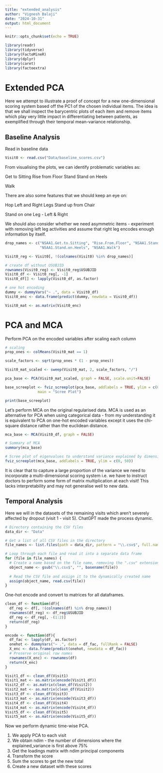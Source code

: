```yaml
---
title: "extended_analysis"
author: "Vignesh Balaji"
date: "2024-10-31"
output: html_document
---
```


```r
knitr::opts_chunk$set(echo = TRUE)
```

```r
library(readr)
library(tidyverse)
library(FactoMineR)
library(dplyr)
library(caret)
library(factoextra)
```

# Extended PCA

Here we attempt to illustrate a proof of concept for a new one-dimensional scoring system based off the PC1 of the chosen individual items. The idea is that we shall inspect the barycentric plots of each item and remove items which play very little impact in differentiating between patients, as exemplified through their temporal mean-variance relationship.

## Baseline Analysis

Read in baseline data
```r
Visit0 <- read.csv("Data/baseline_scores.csv")
```

From visualising the plots, we can identify problematic variables as:

\item Get to Sitting
\item Rise from Floor
\item Stand
\item Stand on Heels
\item Walk

There are also some features that we should keep an eye on:

\item Hop Left and Right Legs
\item Stand up from Chair
\item Stand on one Leg - Left & Right

We should also consider whether we need asymmetric items - experiment with removing left leg activities and assume that right leg encodes enough information by itself.

```r
drop_names <- c("NSAA1.Get.to.Sitting", "Rise.From.Floor", "NSAA1.Stand",
                "NSAA1.Stand.on.Heels", "NSAA1.Walk")

Visit0_reg <- Visit0[, !(colnames(Visit0) %in% drop_names)]

# create df without USUBJID
rownames(Visit0_reg) <- Visit0_reg$USUBJID
Visit0_df <- Visit0_reg[, -1]
Visit0_df[] <- lapply(Visit0_df, as.factor)

# one hot encoding
dummy <- dummyVars("~ .", data = Visit0_df)
Visit0_enc <- data.frame(predict(dummy, newdata = Visit0_df))

Visit0_mat <- as.matrix(Visit0_enc)
```

# PCA and MCA

Perform PCA on the encoded variables after scaling each column
```r
# scaling
prop_ones <- colMeans(Visit0_mat == 1)

scale_factors <- sqrt(prop_ones * (1 - prop_ones))

Visit0_mat_scaled <- sweep(Visit0_mat, 2, scale_factors, "/")

pca_base <- PCA(Visit0_mat_scaled, graph = FALSE, scale.unit=FALSE)

base_screeplot <- fviz_screeplot(pca_base, addlabels = TRUE, ylim = c(0, 100), 
               main = "Scree Plot")

print(base_screeplot)
```
Let's perform MCA on the original regularised data. MCA is used as an alternative for PCA when using categorical data - from my understanding it is equivalent to PCA on one-hot encoded variables except it uses the chi-square distance rather than the euclidean distance.
```r
mca_base <- MCA(Visit0_df, graph = FALSE)

# Summary of MCA
summary(mca_base)

# Scree plot of eigenvalues to understand variance explained by dimensions
fviz_screeplot(mca_base, addlabels = TRUE, ylim = c(0, 50))
```

It is clear that to capture a large proportion of the variance we need to incorporate a multi-dimensional scoring system i.e. we have to instruct doctors to perform some form of matrix multiplication at each visit! This lacks interpretability and may not generalise well to new data.

## Temporal Analysis

Here we will in the datasets of the remaining visits which aren't severely affected by dropout (visit 1 - visit 5). ChatGPT made the process dynamic.

```r
# Directory containing the CSV files
data_dir <- "Data"

# Get a list of all CSV files in the directory
file_names <- list.files(path = data_dir, pattern = "\\.csv$", full.names = TRUE)

# Loop through each file and read it into a separate data frame
for (file in file_names) {
  # Create a name based on the file name, removing the ".csv" extension
  object_name <- gsub("\\.csv$", "", basename(file))
  
  # Read the CSV file and assign it to the dynamically created name
  assign(object_name, read.csv(file))
}
```


One-hot encode and convert to matrices for all dataframes.
```r
clean_df <- function(df){
  df_reg <- df[, !(colnames(df) %in% drop_names)]
  rownames(df_reg) <- df_reg$USUBJID
  df_reg <- df_reg[, -(1:2)]
  return(df_reg)
}

encode <- function(df){
  df_fac <- lapply(df, as.factor)
  onehot <- dummyVars("~ .", data = df_fac, fullRank = FALSE)
  X_enc <- data.frame(predict(onehot, newdata = df_fac))
  # Preserve original row names
  rownames(X_enc) <- rownames(df)
  return(X_enc)
}

Visit1_df <- clean_df(Visit1)
Visit1_mat <- as.matrix(encode(Visit1_df))
Visit2_df <- as.matrix(clean_df(Visit2))
Visit2_mat <- as.matrix(clean_df(Visit2))
Visit3_df <- clean_df(Visit3)
Visit3_mat <- as.matrix(encode(Visit3_df))
Visit4_df <- clean_df(Visit4)
Visit4_mat <- as.matrix(encode(Visit4_df))
Visit5_df <- clean_df(Visit5)
Visit5_mat <- as.matrix(encode(Visit5_df))
```

Now we perform dynamic time-wise PCA.

1. We apply PCA to each visit
2. We obtain ndim - the number of dimensions where the explained_variance is first above 75%
3. Get the loadings matrix with ndim principal components
4. Transform the score
5. Sum the scores to get the new total
6. Create a new dataset with these scores
```r
```